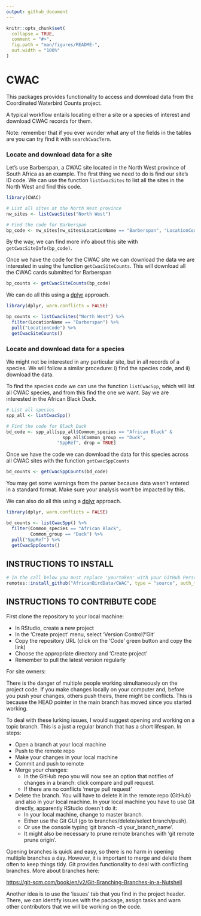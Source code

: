 ```yaml
---
output: github_document
---
```


<!-- README.md is generated from README.Rmd. Please edit that file -->

```r
knitr::opts_chunk$set(
  collapse = TRUE,
  comment = "#>",
  fig.path = "man/figures/README-",
  out.width = "100%"
)
```

# CWAC 

<!-- badges: start -->
<!-- badges: end -->

This packages provides functionality to access and download data from the 
Coordinated Waterbird Counts project.

A typical workflow entails locating either a site or a species of interest and
download CWAC records for them. 

Note: remember that if you ever wonder what any of the fields in the tables are
you can try find it with `searchCwacTerm`.

### Locate and download data for a site

Let's use Barberspan, a CWAC site located in the North West province of South Africa
as an example. The first thing we need to do is find our site's ID code. We can use
the function `listCwacSites` to list all the sites in the North West and find this code.

```r
library(CWAC)

# List all sites at the North West province
nw_sites <- listCwacSites("North West")

# Find the code for Barberspan
bp_code <- nw_sites[nw_sites$LocationName == "Barberspan", "LocationCode", drop = TRUE]

```

By the way, we can find more info about this site with `getCwacSiteInfo(bp_code)`.

Once we have the code for the CWAC site we can download the data we are interested
in using the function `getCwacSiteCounts`. This will download all the CWAC cards
submitted for Barberspan

```r
bp_counts <- getCwacSiteCounts(bp_code)
```

We can do all this using a [dplyr](https://dplyr.tidyverse.org/) approach.

```r
library(dplyr, warn.conflicts = FALSE)

bp_counts <- listCwacSites("North West") %>% 
  filter(LocationName == "Barberspan") %>% 
  pull("LocationCode") %>% 
  getCwacSiteCounts()

```


### Locate and download data for a species

We might not be interested in any particular site, but in all records of a 
species. We will follow a similar procedure: i) find the species code, and ii)
download the data.

To find the species code we can use the function `listCwacSpp`, which will list all
CWAC species, and from this find the one we want. Say we are interested in the 
African Black Duck.

```r
# List all species
spp_all <- listCwacSpp()

# Find the code for Black Duck
bd_code <- spp_all[spp_all$Common_species == "African Black" &
                     spp_all$Common_group == "Duck",
                   "SppRef", drop = TRUE]

```

Once we have the code we can download the data for this species across all CWAC
sites with the function `getCwacSppCounts`

```r
bd_counts <- getCwacSppCounts(bd_code)
```

You may get some warnings from the parser because data wasn't entered in a
standard format. Make sure your analysis won't be impacted by this.

We can also do all this using a [dplyr](https://dplyr.tidyverse.org/) approach.

```r
library(dplyr, warn.conflicts = FALSE)

bd_counts <- listCwacSpp() %>% 
  filter(Common_species == "African Black",
         Common_group == "Duck") %>% 
  pull("SppRef") %>% 
  getCwacSppCounts()

```


## INSTRUCTIONS TO INSTALL

```r

# In the call below you must replace 'yourtoken' with your GitHub Personal Authorisation Token (PAT)
remotes::install_github("AfricanBirdData/CWAC", type = "source", auth_token = 'yourtoken')

```

## INSTRUCTIONS TO CONTRIBUTE CODE

First clone the repository to your local machine:

- In RStudio, create a new project
- In the ‘Create project’ menu, select ‘Version Control’/‘Git’
- Copy the repository URL (click on the ‘Code’ green button and
        copy the link)
- Choose the appropriate directory and ‘Create project’
- Remember to pull the latest version regularly

For site owners:

There is the danger of multiple people working simultaneously on the
project code. If you make changes locally on your computer and, before
you push your changes, others push theirs, there might be conflicts.
This is because the HEAD pointer in the main branch has moved since you
started working.

To deal with these lurking issues, I would suggest opening and working
on a topic branch. This is a just a regular branch that has a short
lifespan. In steps:

-   Open a branch at your local machine
-   Push to the remote repo
-   Make your changes in your local machine
-   Commit and push to remote
-   Merge your changes:
    -   In the GitHub repo you will now see an option that notifies of
        changes in a branch: click compare and pull request.
    -   If there are no conflicts ‘merge pull request’
-   Delete the branch. You will have to delete it in the remote repo
    (GitHub) and also in your local machine. In your local machine you
    have to use Git directly, apparently RStudio doesn´t do it:
    -   In your local machine, change to master branch.
    -   Either use the Git GUI (go to branches/delete/select
        branch/push).
    -   Or use the console typing ‘git branch -d your\_branch\_name’.
    -   It might also be necessary to prune remote branches with 'git remote prune origin'.

Opening branches is quick and easy, so there is no harm in opening
multiple branches a day. However, it is important to merge and delete
them often to keep things tidy. Git provides functionality to deal with
conflicting branches. More about branches here:

<https://git-scm.com/book/en/v2/Git-Branching-Branches-in-a-Nutshell>

Another idea is to use the ‘issues’ tab that you find in the project
header. There, we can identify issues with the package, assign tasks and
warn other contributors that we will be working on the code.

